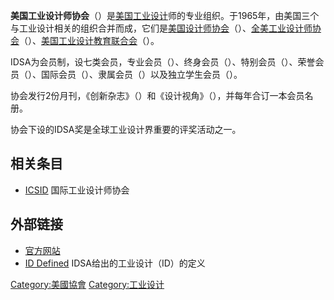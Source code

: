 '''美国工业设计师协会'''（{{lang-en|Industrial Designers Society of America, IDSA}}）是[[美国|美国]][[工业设计|工业设计]]师的专业组织。于1965年，由美国三个与工业设计相关的组织合并而成，它们是[[美国设计师协会|美国设计师协会]]（{{lang|en|American Designers Institute, ADI}}）、[[全美工业设计师协会|全美工业设计师协会]]（{{lang|en|American Society of Industrial Design, ASID}}）、[[美国工业设计教育联合会|美国工业设计教育联合会]]（{{lang|en|Industrial Design Education Association, IDEA}}）。

IDSA为会员制，设七类会员，专业会员（{{lang|en|Professional Member}}）、终身会员（{{lang|en|Life Member}}）、特别会员（{{lang|en|Fellow Member}}）、荣誉会员（{{lang|en|Honorary Member}}）、国际会员（{{lang|en|International Member}}）、隶属会员（{{lang|en|Affiliate Member}}）以及独立学生会员（{{lang|en|Individual Student Member}}）。

协会发行2份月刊，《创新杂志》（{{lang|en|Innovation Magazine}}）和《设计视角》（{{lang|en|Design Perspectives}}），并每年合订一本会员名册。

协会下设的IDSA奖是全球工业设计界重要的评奖活动之一。

==相关条目==
* [[ICSID|ICSID]] 国际工业设计师协会

==外部链接==
* [https://web.archive.org/web/20190918084200/https://www.idsa.org/ 官方网站]
* [https://web.archive.org/web/20070223185748/http://www.idsa.org/webmodules/articles/anmviewer.asp?a=89&z=23 ID Defined] IDSA给出的工业设计（ID）的定义


[[Category:美國協會|Category:美國協會]]
[[Category:工业设计|Category:工业设计]]